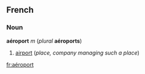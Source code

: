 ==French==
===Noun===
'''aéroport''' ''m'' (''plural'' '''aéroports''')

#[[airport]] (''place, company managing such a place'')

[[fr:aéroport]]
